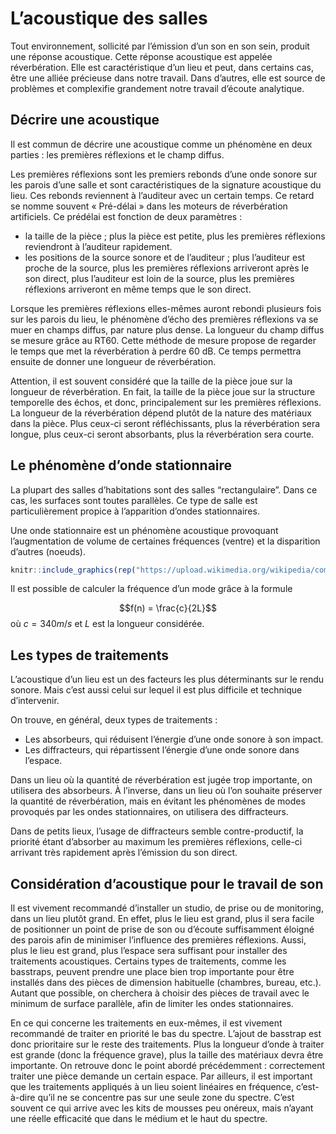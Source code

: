# L’acoustique des salles

Tout environnement, sollicité par l’émission d’un son en son sein, produit une réponse acoustique. Cette réponse acoustique est appelée réverbération. Elle est caractéristique d’un lieu et peut, dans certains cas, être une alliée précieuse dans notre travail. Dans d’autres, elle est source de problèmes et complexifie grandement notre travail d’écoute analytique.

## Décrire une acoustique

Il est commun de décrire une acoustique comme un phénomène en deux parties : les premières réflexions et le champ diffus.

Les premières réflexions sont les premiers rebonds d’une onde sonore sur les parois d’une salle et sont caractéristiques de la signature acoustique du lieu. Ces rebonds reviennent à l’auditeur avec un certain temps. Ce retard se nomme souvent « Pré-délai » dans les moteurs de réverbération artificiels. Ce prédélai est fonction de deux paramètres :

+ la taille de la pièce ; plus la pièce est petite, plus les premières réflexions reviendront à l’auditeur rapidement.
+ les positions de la source sonore et de l’auditeur ; plus l’auditeur est proche de la source, plus les premières réflexions arriveront après le son direct, plus l’auditeur est loin de la source, plus les premières réflexions arriveront en même temps que le son direct.

Lorsque les premières réflexions elles-mêmes auront rebondi plusieurs fois sur les parois du lieu, le phénomène d’écho des premières réflexions va se muer en champs diffus, par nature plus dense. La longueur du champ diffus se mesure grâce au RT60. Cette méthode de mesure propose de regarder le temps que met la réverbération à perdre 60 dB. Ce temps permettra ensuite de donner une longueur de réverbération.

Attention, il est souvent considéré que la taille de la pièce joue sur la longueur de réverbération. En fait, la taille de la pièce joue sur la structure temporelle des échos, et donc, principalement sur les premières réflexions. La longueur de la réverbération dépend plutôt de la nature des matériaux dans la pièce. Plus ceux-ci seront réfléchissants, plus la réverbération sera longue, plus ceux-ci seront absorbants, plus la réverbération sera courte.

## Le phénomène d'onde stationnaire

La plupart des salles d'habitations sont des salles "rectangulaire". Dans ce cas, les surfaces sont toutes parallèles. Ce type de salle est particulièrement propice à l'apparition d'ondes stationnaires.

Une onde stationnaire est un phénomène acoustique provoquant l'augmentation de volume de certaines fréquences (ventre) et la disparition d'autres (noeuds).

```r
knitr::include_graphics(rep("https://upload.wikimedia.org/wikipedia/commons/7/7d/Standing_wave_2.gif"))
```

Il est possible de calculer la fréquence d'un mode grâce à la formule

$$f(n) = \frac{c}{2L}$$
où $c=340m/s$ et $L$ est la longueur considérée.

## Les types de traitements

L’acoustique d’un lieu est un des facteurs les plus déterminants sur le rendu sonore. Mais c’est aussi celui sur lequel il est plus difficile et technique d’intervenir.

On trouve, en général, deux types de traitements :

+ Les absorbeurs, qui réduisent l’énergie d’une onde sonore à son impact.
+ Les diffracteurs, qui répartissent l’énergie d’une onde sonore dans l’espace.

Dans un lieu où la quantité de réverbération est jugée trop importante, on utilisera des absorbeurs. À l’inverse, dans un lieu où l’on souhaite préserver la quantité de réverbération, mais en évitant les phénomènes de modes provoqués par les ondes stationnaires, on utilisera des diffracteurs.

Dans de petits lieux, l’usage de diffracteurs semble contre-productif, la priorité étant d’absorber au maximum les premières réflexions, celle-ci arrivant très rapidement après l’émission du son direct.

## Considération d’acoustique pour le travail de son

Il est vivement recommandé d’installer un studio, de prise ou de monitoring, dans un lieu plutôt grand. En effet, plus le lieu est grand, plus il sera facile de positionner un point de prise de son ou d’écoute suffisamment éloigné des parois afin de minimiser l’influence des premières réflexions. Aussi, plus le lieu est grand, plus l’espace sera suffisant pour installer des traitements acoustiques. Certains types de traitements, comme les basstraps, peuvent prendre une place bien trop importante pour être installés dans des pièces de dimension habituelle (chambres, bureau, etc.). Autant que possible, on cherchera à choisir des pièces de travail avec le minimum de surface parallèle, afin de limiter les ondes stationnaires.

En ce qui concerne les traitements en eux-mêmes, il est vivement recommandé de traiter en priorité le bas du spectre. L’ajout de basstrap est donc prioritaire sur le reste des traitements. Plus la longueur d’onde à traiter est grande (donc la fréquence grave), plus la taille des matériaux devra être importante. On retrouve donc le point abordé précédemment : correctement traiter une pièce demande un certain espace. Par ailleurs, il est important que les traitements appliqués à un lieu soient linéaires en fréquence, c’est-à-dire qu’il ne se concentre pas sur une seule zone du spectre. C’est souvent ce qui arrive avec les kits de mousses peu onéreux, mais n’ayant une réelle efficacité que dans le médium et le haut du spectre.